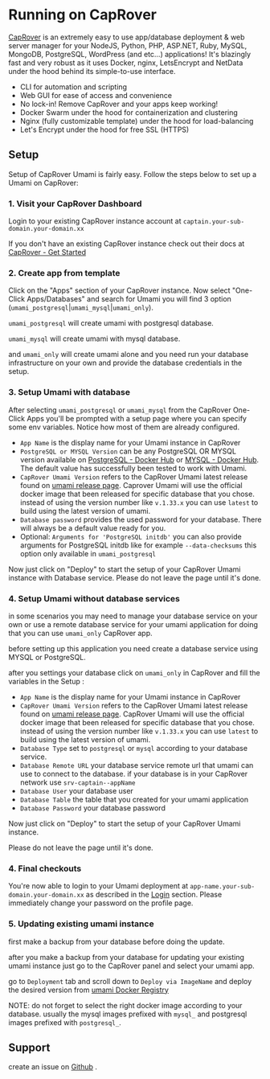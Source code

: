 # Running on CapRover

[CapRover](https://caprover.com) is an extremely easy to use app/database deployment & web server manager for your NodeJS, Python, PHP, ASP.NET, Ruby, MySQL, MongoDB, PostgreSQL, WordPress (and etc...) applications!
It's blazingly fast and very robust as it uses Docker, nginx, LetsEncrypt and NetData under the hood behind its simple-to-use interface.

- CLI for automation and scripting
- Web GUI for ease of access and convenience
- No lock-in! Remove CapRover and your apps keep working!
- Docker Swarm under the hood for containerization and clustering
- Nginx (fully customizable template) under the hood for load-balancing
- Let's Encrypt under the hood for free SSL (HTTPS)

## Setup

Setup of CapRover Umami is fairly easy. Follow the steps below to set up a Umami on CapRover:

### 1. Visit your CapRover Dashboard

Login to your existing CapRover instance account at `captain.your-sub-domain.your-domain.xx`

If you don't have an existing CapRover instance check out their docs at [CapRover - Get Started](https://caprover.com/docs/get-started.html)

### 2. Create app from template

Click on the "Apps" section of your CapRover instance.
Now select "One-Click Apps/Databases" and search for Umami you will find 3 option (`umami_postgresql`|`umami_mysql`|`umami_only`).

`umami_postgresql` will create umami with postgresql database.

`umami_mysql` will create umami with mysql database.

and `umami_only` will create umami alone and you need run your database infrastructure on your own and provide the database credentials in the setup.

### 3. Setup Umami with database

After selecting `umami_postgresql` or `umami_mysql` from the CapRover One-Click Apps you'll be prompted with a setup page where you can specify some env variables. Notice how most of them are already configured.

- `App Name` is the display name for your Umami instance in CapRover
- `PostgreSQL or MYSQL Version` can be any PostgreSQL OR MYSQL version available on [PostgreSQL - Docker Hub](https://hub.docker.com/_/postgres) or [MYSQL - Docker Hub](https://hub.docker.com/_/mysql). The default value has successfully been tested to work with Umami.
- `CapRover Umami Version` refers to the CapRover Umami latest release found on [umami release page](https://github.com/umami-software/umami/releases). Caprover Umami will use the official docker image that been released for specific database that you chose. instead of using the version number like `v.1.33.x` you can use `latest` to build using the latest version of umami.
- `Database password` provides the used password for your database. There will always be a default value ready for you.
- Optional: `Arguments for 'PostgreSQL initdb'` you can also provide arguments for PostgreSQL initdb like for example `--data-checksums` this option only available in `umami_postgresql`

Now just click on "Deploy" to start the setup of your CapRover Umami instance with Database service.
Please do not leave the page until it's done.

### 4. Setup Umami without database services

in some scenarios you may need to manage your database service on your own or use a remote database service for your umami application for doing that you can use `umami_only` CapRover app.

before setting up this application you need create a database service using MYSQL or PostgreSQL.

after you settings your database click on `umami_only` in CapRover and fill the variables in the Setup :

- `App Name` is the display name for your Umami instance in CapRover
- `CapRover Umami Version` refers to the CapRover Umami latest release found on [umami release page](https://github.com/umami-software/umami/releases). CapRover Umami will use the official docker image that been released for specific database that you chose. instead of using the version number like `v.1.33.x` you can use `latest` to build using the latest version of umami.
- `Database Type` set to `postgresql` or `mysql` according to your database service.
- `Database Remote URL` your database service remote url that umami can use to connect to the database. if your database is in your CapRover network use `srv-captain--appName`
- `Database User` your database user
- `Database Table` the table that you created for your umami application
- `Database Password` your database password

Now just click on "Deploy" to start the setup of your CapRover Umami instance.

Please do not leave the page until it's done.

### 4. Final checkouts

You're now able to login to your Umami deployment at `app-name.your-sub-domain.your-domain.xx` as described in the [Login](/docs/login) section. Please immediately change your password on the profile page.

### 5. Updating existing umami instance

first make a backup from your database before doing the update.

after you make a backup from your database for updating your existing umami instance just go to the CapRover panel and select your umami app.

go to `Deployment` tab and scroll down to `Deploy via ImageName` and deploy the desired version from [umami Docker Registry](https://github.com/umami-software/umami/pkgs/container/umami)

NOTE: do not forget to select the right docker image according to your database. usually the mysql images prefixed with `mysql_` and postgresql images prefixed with `postgresql_`.

## Support

create an issue on [Github](https://github.com/caprover/one-click-apps/issues) .
